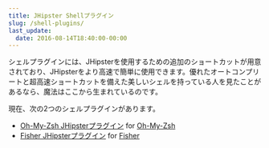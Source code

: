 ```yaml
---
title: JHipster Shellプラグイン
slug: /shell-plugins/
last_update:
  date: 2016-08-14T18:40:00-00:00
---
```


シェルプラグインには、JHipsterを使用するための追加のショートカットが用意されており、JHipsterをより高速で簡単に使用できます。優れたオートコンプリートと超高速ショートカットを備えた美しいシェルを持っている人を見たことがあるなら、魔法はここから生まれているのです。

現在、次の2つのシェルプラグインがあります。

* [Oh-My-Zsh JHipsterプラグイン](/oh-my-zsh) for [Oh-My-Zsh](https://ohmyz.sh/)
* [Fisher JHipsterプラグイン](/fisher) for [Fisher](https://github.com/jorgebucaran/fisher)
